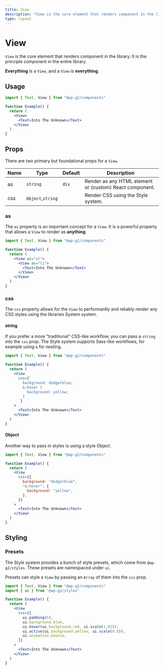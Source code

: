 ```yaml
---
title: View
description: "View is the core element that renders component in the library. It is the principle component in the entire library."
type: layout
---
```


# View

`View` is the core element that renders component in the library. It is the principle component in the entire library.

**Everything** is a `View`, and a `View` is **everything**.

## Usage

```jsx live
import { Text, View } from "@wp-g2/components"

function Example() {
  return (
    <View>
      <Text>Into The Unknown</Text>
    </View>
  )
}
```

## Props

There are two primary but foundational props for a `View`.

| Name | Type              | Default | Description                                             |
| ---- | ----------------- | ------- | ------------------------------------------------------- |
| as   | `string`          | `div`   | Render as any HTML element or (custom) React component. |
| css  | `Object`,`string` |         | Render CSS using the Style system.                      |

### as

The `as` property is an important concept for a `View`. It is a powerful property that allows a `View` to render as **anything**.

```jsx live
import { Text, View } from "@wp-g2/components"

function Example() {
  return (
    <View as="ul">
      <View as="li">
        <Text>Into The Unknown</Text>
      </View>
    </View>
  )
}
```

### css

The `css` property allows for the `View` to performantly and reliably render any CSS styles using the libraries System system.

#### string

If you prefer a more "traditional" CSS-like workflow, you can pass a `string` into the `css` prop. The Style system supports Sass-like workflows, for example using `&` for nesting.

```jsx live
import { Text, View } from "@wp-g2/components"

function Example() {
  return (
    <View
      css={`
        background: dodgerblue;
        &:hover {
          background: yellow;
        }
      `}
    >
      <Text>Into The Unknown</Text>
    </View>
  )
}
```

#### Object

Another way to pass in styles is using a style Object.

```jsx live
import { Text, View } from "@wp-g2/components"

function Example() {
  return (
    <View
      css={{
        background: "dodgerblue",
        "&:hover": {
          background: "yellow",
        },
      }}
    >
      <Text>Into The Unknown</Text>
    </View>
  )
}
```

## Styling

### Presets

The Style system provides a bunch of style presets, which come from `@wp-g2/styles`. These presets are namespaced under `ui`.

Presets can style a `View` by passing an `Array` of them into the `css` prop.

```jsx live
import { Text, View } from "@wp-g2/components"
import { ui } from "@wp-g2/styles"

function Example() {
  return (
    <View
      css={[
        ui.padding(5),
        ui.background.blue,
        ui.hover(ui.background.red, ui.scale(1.02)),
        ui.active(ui.background.yellow, ui.scale(0.8)),
        ui.animation.bounce,
      ]}
    >
      <Text>Into The Unknown</Text>
    </View>
  )
}
```
